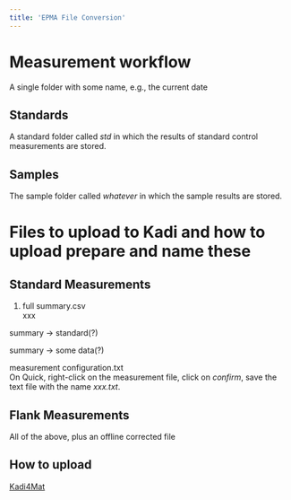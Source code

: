 ```yaml
---
title: 'EPMA File Conversion'
---
```


# Measurement workflow
A single folder with some name, e.g., the current date

## Standards
A standard folder called *std* in which the results of standard control measurements are stored.

## Samples
The sample folder called *whatever* in which the sample results are stored.

# Files to upload to Kadi and how to upload prepare and name these
## Standard Measurements
1. full summary.csv\
xxx

summary -> standard(?)

summary -> some data(?)

measurement configuration.txt\
On Quick, right-click on the measurement file, click on *confirm*, save the text file with the name *xxx.txt*.

## Flank Measurements
All of the above, plus an offline corrected file

## How to upload
[Kadi4Mat](https://kadi4mat.iam-cms.kit.edu/login)